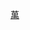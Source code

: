 {{Routemap
| title = 台北捷運樹林線
| title-bg = {{台北捷運色彩|萬}}
| title-color = white
| text-width = 0,80,80
| collapsible = no
| inline = <includeonly>yes</includeonly>
| map =
uextCONTg~~ ~~ ~~{{rmr|L=u|[[萬大線]]往{{站|中正紀念堂}}}}
uextBHF~~{{站|中和高中}}
uextCONTgq\uextABZgr\~~ ~~ ~~{{rmr|L=l|[[萬大線]]往[[莒光站]]/[[金城機廠]]}}
uextBHF~~{{站|廷寮}}
uextBHF~~[[清水站 (新北市)|清水]]
uextBHF~~{{站|土城醫院}}
utCONTgq\utSTR+r\uexhtSTRe\\~~ ~~ ~~{{rmr|L=L|[[土城線]]往{{站|南港展覽館}}}}
utBHF!~HUBaq\uexhBHF!~HUBeq\~~[[土城站 (新北市)|土城]]
utSTR\uexhBHF\~~{{站|埤塘}}
utBHF\uexhSTR\~~[[永寧站 (臺灣)|永寧]]
utSTRl\uxhKRZt\utCONTfq~~ ~~ ~~{{rmr|R=R|[[土城線]]往{{站|頂埔}}}}
uexhBHF~~{{站|城林橋}}
WASSERq\uexhKRZW\WASSERq~~ ~~ ~~[[大漢溪]]
uexhBHF~~{{站|溪洲}}
uexhBHF~~{{站|彭福}}
CONTgq\uxmhKRZ\CONTfq~~ ~~ ~~{{rmr|L=l|[[台灣鐵路]]|R=r}}
uexhBHF~~{{站|備內}}
uexhBHF~~[[樹林站 (台北捷運)|樹林]]
uexhBHF~~{{站|潭底}}
uexhBHF~~{{站|監理所}}
uexhBHF~~{{站|三角埔}}
utCONTg\\uexhKBHFe!~HUBa\\~~ ~~{{站|迴龍}}~~{{rmr|L=U|[[新莊線]]往{{站|南勢角}}}}
utSTRl\utBHFq!~HUBaq\utSTRq!~HUBtr\utSTR+r\
\\uexhKBHFaq!~HUBe\uetKRZh\uexhCONTfq~~ ~~ ~~{{rmr|R=R|[[桃園捷運]][[桃園捷運棕線|棕線]]往[[桃園車站 (臺鐵)|桃園車站]]}}
\\uextSTRe
\\uexCONTf
|bottom={{navbar|台北捷運RDT/萬大-中和-樹林線/樹林線}}
}}
<noinclude>
{{Rdt intro|[[樹林線|台北捷運樹林線]]}}

[[Category:台北捷運RDT|萬]]
</noinclude>